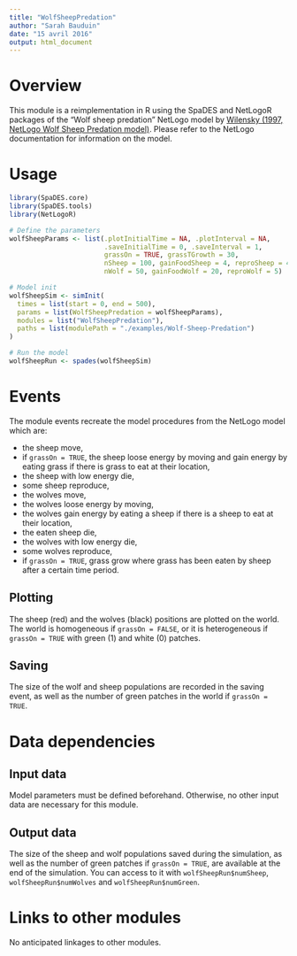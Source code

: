 ```yaml
---
title: "WolfSheepPredation"
author: "Sarah Bauduin"
date: "15 avril 2016"
output: html_document
---
```


# Overview

This module is a reimplementation in R using the SpaDES and NetLogoR packages of the "Wolf sheep predation" NetLogo model by [Wilensky (1997, NetLogo Wolf Sheep Predation model)](https://www.netlogo.org/models/WolfSheepPredation).
Please refer to the NetLogo documentation for information on the model.

# Usage

```r
library(SpaDES.core)
library(SpaDES.tools)
library(NetLogoR)

# Define the parameters
wolfSheepParams <- list(.plotInitialTime = NA, .plotInterval = NA,
                        .saveInitialTime = 0, .saveInterval = 1,
                        grassOn = TRUE, grassTGrowth = 30,
                        nSheep = 100, gainFoodSheep = 4, reproSheep = 4,
                        nWolf = 50, gainFoodWolf = 20, reproWolf = 5)

# Model init
wolfSheepSim <- simInit(
  times = list(start = 0, end = 500),
  params = list(WolfSheepPredation = wolfSheepParams),
  modules = list("WolfSheepPredation"),
  paths = list(modulePath = "./examples/Wolf-Sheep-Predation")
)

# Run the model
wolfSheepRun <- spades(wolfSheepSim)
```

# Events

The module events recreate the model procedures from the NetLogo model which are:

* the sheep move,
* if `grassOn = TRUE`, the sheep loose energy by moving and gain energy by eating grass if there is grass to eat at their location,
* the sheep with low energy die,
* some sheep reproduce,
* the wolves move,
* the wolves loose energy by moving,
* the wolves gain energy by eating a sheep if there is a sheep to eat at their location,
* the eaten sheep die,
* the wolves with low energy die,
* some wolves reproduce,
* if `grassOn = TRUE`, grass grow where grass has been eaten by sheep after a certain time period.

## Plotting

The sheep (red) and the wolves (black) positions are plotted on the world. The world is homogeneous if `grassOn = FALSE`, or it is heterogeneous if `grassOn = TRUE` with green (1) and white (0) patches.

## Saving

The size of the wolf and sheep populations are recorded in the saving event, as well as the number of green patches in the world if `grassOn = TRUE`. 

# Data dependencies

## Input data

Model parameters must be defined beforehand. Otherwise, no other input data are necessary for this module.

## Output data

The size of the sheep and wolf populations saved during the simulation, as well as the number of green patches if `grassOn = TRUE`, are available at the end of the simulation. 
You can access to it with `wolfSheepRun$numSheep`, `wolfSheepRun$numWolves` and `wolfSheepRun$numGreen`.

# Links to other modules

No anticipated linkages to other modules.

